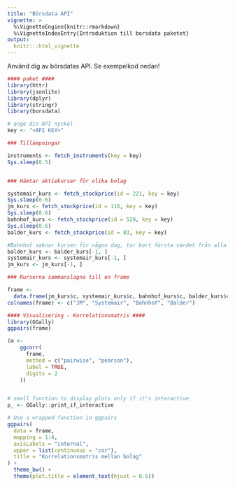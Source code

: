 ```yaml
---
title: "Börsdata API"
vignette: >
  %\VignetteEngine{knitr::rmarkdown}
  %\VignetteIndexEntry{Introduktion till borsdata paketet}
output:
  knitr:::html_vignette
---
```


Använd dig av börsdatas API. Se exempelkod nedan!

```r

#### paket ####
library(httr)
library(jsonlite)
library(dplyr)
library(stringr)
library(borsdata)

# ange din API nyckel
key <- "<API KEY>"

### Tillämpningar

instruments <- fetch_instruments(key = key)
Sys.sleep(0.5)


### Hämtar aktiekurser för olika bolag

systemair_kurs <- fetch_stockprice(id = 221, key = key)
Sys.sleep(0.6)
jm_kurs <- fetch_stockprice(id = 116, key = key)
Sys.sleep(0.6)
bahnhof_kurs <- fetch_stockprice(id = 520, key = key)
Sys.sleep(0.6)
balder_kurs <- fetch_stockprice(id = 83, key = key)

#Bahnhof saknar kursen för någon dag, tar bort första värdet från alla andra.
balder_kurs <- balder_kurs[-1, ]
systemair_kurs <- systemair_kurs[-1, ]
jm_kurs <- jm_kurs[-1, ]

### Kurserna sammanslagna till en frame

frame <-
  data.frame(jm_kurs$c, systemair_kurs$c, bahnhof_kurs$c, balder_kurs$c)
colnames(frame) <- c("JM", "Systemair", "Bahnhof", "Balder")

#### Visualisering - Korrelationsmatris ####
library(GGally)
ggpairs(frame)

(m <-
    ggcorr(
      frame,
      method = c("pairwise", "pearson"),
      label = TRUE,
      digits = 2
    ))


# small function to display plots only if it's interactive
p_ <- GGally::print_if_interactive

# Use a wrapped function in ggpairs
ggpairs(
  data = frame,
  mapping = 1:4,
  axisLabels = "internal",
  upper = list(continuous = "cor"),
  title = "Korrelationsmatris mellan bolag"
) +
  theme_bw() +
  theme(plot.title = element_text(hjust = 0.5))

```

